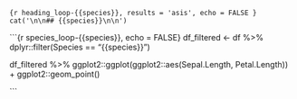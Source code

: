 
```{r heading_loop-{{species}}, results = 'asis', echo = FALSE }
cat('\n\n## {{species}}\n\n')
```


```{r species_loop-{{species}}, echo = FALSE}
df_filtered <- df %>% 
     dplyr::filter(Species == "{{species}}")

df_filtered %>%
     ggplot2::ggplot(ggplot2::aes(Sepal.Length, Petal.Length)) +
     ggplot2::geom_point()

```